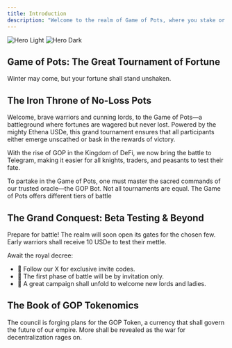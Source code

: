 ```yaml
---
title: Introduction
description: "Welcome to the realm of Game of Pots, where you stake or you gain—no losses, only rewards!"
---
```


<img className="block dark:hidden" src="/images/Gop.png" alt="Hero Light" />
<img className="hidden dark:block" src="/images/Gop.png" alt="Hero Dark" />

## Game of Pots: The Great Tournament of Fortune

Winter may come, but your fortune shall stand unshaken.

## The Iron Throne of No-Loss Pots

Welcome, brave warriors and cunning lords, to the Game of Pots—a battleground where fortunes are wagered but never lost. Powered by the mighty Ethena USDe, this grand tournament ensures that all participants either emerge unscathed or bask in the rewards of victory.

With the rise of GOP in the Kingdom of DeFi, we now bring the battle to Telegram, making it easier for all knights, traders, and peasants to test their fate.

<CardGroup cols={2}>
  <Card
    title="The Scroll of Commands: Navigating the Realm"
    icon="book"
    href="https://docs.gameofpots.fun/the-scroll-of-commands"
  >
    To partake in the Game of Pots, one must master the sacred commands of our
    trusted oracle—the GOP Bot.
  </Card>
  <Card
    title="The Houses of the Pots"
    icon="image"
    href="https://docs.gameofpots.fun/the-houses-of-the-pots"
  >
    Not all tournaments are equal. The Game of Pots offers different tiers of
    battle
  </Card>
</CardGroup>

## The Grand Conquest: Beta Testing & Beyond

Prepare for battle! The realm will soon open its gates for the chosen few. Early warriors shall receive 10 USDe to test their mettle.

Await the royal decree:

- 🔹 Follow our X for exclusive invite codes.
- 🔹 The first phase of battle will be by invitation only.
- 🔹 A great campaign shall unfold to welcome new lords and ladies.

## The Book of GOP Tokenomics

The council is forging plans for the GOP Token, a currency that shall govern the future of our empire. More shall be revealed as the war for decentralization rages on.
